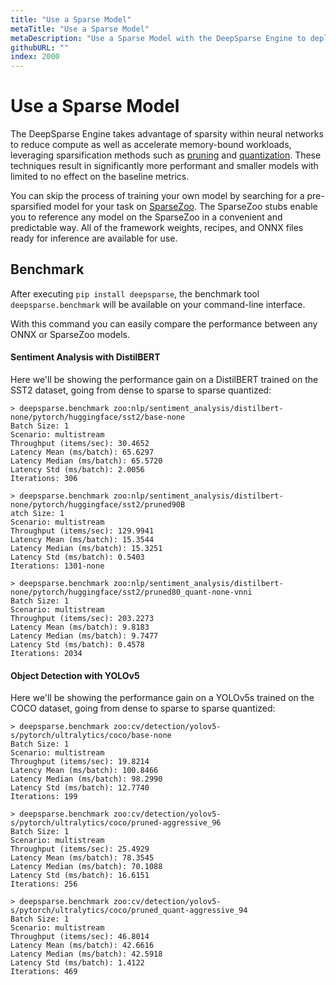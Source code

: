 ```yaml
---
title: "Use a Sparse Model"
metaTitle: "Use a Sparse Model"
metaDescription: "Use a Sparse Model with the DeepSparse Engine to deploy for faster and cheaper inference on CPUs"
githubURL: ""
index: 2000
---
```


# Use a Sparse Model

The DeepSparse Engine takes advantage of sparsity within neural networks to reduce compute as well as accelerate memory-bound workloads, leveraging sparsification
methods such as [pruning](https://neuralmagic.com/blog/pruning-overview/) and [quantization](https://arxiv.org/abs/1609.07061).
These techniques result in significantly more performant and smaller models with limited to no effect on the baseline metrics.

You can skip the process of training your own model by searching for a pre-sparsified model for your task on [SparseZoo](https://sparsezoo.neuralmagic.com/). The SparseZoo stubs enable you to reference any model on the SparseZoo in a convenient and predictable way. All of the framework weights, recipes, and ONNX files ready for inference are available for use.

## Benchmark

After executing `pip install deepsparse`, the benchmark tool `deepsparse.benchmark` will be available on your command-line interface.

With this command you can easily compare the performance between any ONNX or SparseZoo models.

#### Sentiment Analysis with DistilBERT

Here we'll be showing the performance gain on a DistilBERT trained on the SST2 dataset, going from dense to sparse to sparse quantized:

```
> deepsparse.benchmark zoo:nlp/sentiment_analysis/distilbert-none/pytorch/huggingface/sst2/base-none
Batch Size: 1
Scenario: multistream
Throughput (items/sec): 30.4652
Latency Mean (ms/batch): 65.6297
Latency Median (ms/batch): 65.5720
Latency Std (ms/batch): 2.0056
Iterations: 306
```

```
> deepsparse.benchmark zoo:nlp/sentiment_analysis/distilbert-none/pytorch/huggingface/sst2/pruned90B
atch Size: 1
Scenario: multistream
Throughput (items/sec): 129.9941
Latency Mean (ms/batch): 15.3544
Latency Median (ms/batch): 15.3251
Latency Std (ms/batch): 0.5403
Iterations: 1301-none
```

```
> deepsparse.benchmark zoo:nlp/sentiment_analysis/distilbert-none/pytorch/huggingface/sst2/pruned80_quant-none-vnni
Batch Size: 1
Scenario: multistream
Throughput (items/sec): 203.2273
Latency Mean (ms/batch): 9.8183
Latency Median (ms/batch): 9.7477
Latency Std (ms/batch): 0.4578
Iterations: 2034
```

#### Object Detection with YOLOv5

Here we'll be showing the performance gain on a YOLOv5s trained on the COCO dataset, going from dense to sparse to sparse quantized:

```
> deepsparse.benchmark zoo:cv/detection/yolov5-s/pytorch/ultralytics/coco/base-none
Batch Size: 1
Scenario: multistream
Throughput (items/sec): 19.8214
Latency Mean (ms/batch): 100.8466
Latency Median (ms/batch): 98.2990
Latency Std (ms/batch): 12.7740
Iterations: 199
```

```
> deepsparse.benchmark zoo:cv/detection/yolov5-s/pytorch/ultralytics/coco/pruned-aggressive_96
Batch Size: 1
Scenario: multistream
Throughput (items/sec): 25.4929
Latency Mean (ms/batch): 78.3545
Latency Median (ms/batch): 70.1088
Latency Std (ms/batch): 16.6151
Iterations: 256
```

```
> deepsparse.benchmark zoo:cv/detection/yolov5-s/pytorch/ultralytics/coco/pruned_quant-aggressive_94
Batch Size: 1
Scenario: multistream
Throughput (items/sec): 46.8014
Latency Mean (ms/batch): 42.6616
Latency Median (ms/batch): 42.5918
Latency Std (ms/batch): 1.4122
Iterations: 469
```
